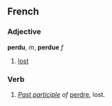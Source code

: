 ==French==

===Adjective===
'''perdu''', ''m'', '''perdue''' ''f''
# [[lost]]
===Verb===
# ''[[Past participle]] of'' [[perdre]], lost.